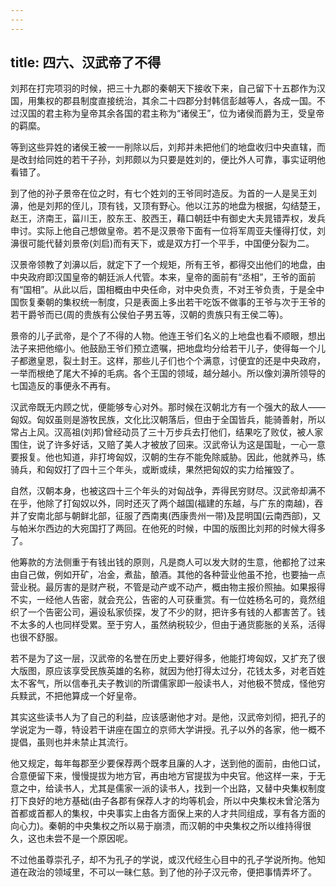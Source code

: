 ```yaml
---
---
---
```

title: 四六、汉武帝了不得
---



刘邦在打完项羽的时候，把三十九郡的秦朝天下接收下来，自己留下十五郡作为汉国，用集权的郡县制度直接统治，其余二十四郡分封韩信彭越等人，各成一国。不过汉国的君主称为皇帝其余各国的君主称为“诸侯王”，位为诸侯而爵为王，受皇帝的羁縻。

等到这些异姓的诸侯王被一一削除以后，刘邦并未把他们的地盘收归中央直辖，而是改封给同姓的若干子孙，刘邦颇以为只要是姓刘的，便比外人可靠，事实证明他看错了。

到了他的孙子景帝在位之时，有七个姓刘的王爷同时造反。为首的一人是吴王刘濞，他是刘邦的侄儿，顶有钱，又顶有野心。他以江苏的地盘为根据，勾结楚王，赵王，济南王，菑川王，胶东王、胶西王，藉口朝廷中有御史大夫晁错弄权，发兵申讨。实际上他自己想做皇帝。若不是汉景帝下面有一位将军周亚夫懂得打仗，刘濞很可能代替刘景帝(刘启)而有天下，或是双方打一个平手，中国便分裂为二。

汉景帝领教了刘濞以后，就定下了一个规矩，所有王爷，都得交出他们的地盘，由中央政府即汉国皇帝的朝廷派人代管。本来，皇帝的面前有“丞相”，王爷的面前有“国相”。从此以后，国相概由中央任命，对中央负责，不对王爷负责，于是全中国恢复秦朝的集权统一制度，只是表面上多出若干吃饭不做事的王爷与次于王爷的若干爵爷而已(周的贵族有公侯伯子男五等，汉朝的贵族只有王侯二等)。

景帝的儿子武帝，是个了不得的人物。他连王爷们名义的上地盘也看不顺眼，想出法子来把他缩小。他鼓励王爷们预立遗嘱，把地盘均分给若干儿子，使得每一个儿子都邀皇恩，裂土封王。这样，那些儿子们也个个满意，讨便宜的还是中央政府，一举而根绝了尾大不掉的毛病。各个王国的领域，越分越小。所以像刘濞所领导的七国造反的事便永不再有。

汉武帝既无内顾之忧，便能够专心对外。那时候在汉朝北方有一个强大的敌人——匈奴。匈奴虽则是游牧民族，文化比汉朝落后，但由于全国皆兵，能骑善射，所以常占上风。汉高祖(刘邦)曾经动员了三十万步兵去打他们，结果吃了败仗，被人家围住，说了许多好话，又赔了美人才被放了回来。汉武帝认为这是国耻，一心一意要报复。他也知道，非打垮匈奴，汉朝的生存不能免除威胁。因此，他就养马，练骑兵，和匈奴打了四十三个年头，或断或续，果然把匈奴的实力给摧毁了。

自然，汉朝本身，也被这四十三个年头的对匈战争，弄得民穷财尽。汉武帝却满不在乎，他除了打匈奴以外，同时还灭了两个越国(福建的东越，与广东的南越)，吞并了安南北部与朝鲜北部，征服了西南夷(西康贵州一带)及昆明国(云南西部)，又与帕米尔西边的大宛国打了两回。在他死的时候，中国的版图比刘邦的时候大得多了。

他筹款的方法侧重于有钱出钱的原则，凡是商人可以发大财的生意，他都抢了过来由自己做，例如开矿，冶金，煮盐，酿酒。其他的各种营业他虽不抢，也要抽一点营业税。最厉害的是财产税，不管是动产或不动产，概由物主报价照抽。如果报得不实，一经他人告密，就会充公，告密的人可获重赏。有一位姓杨名可的，竟然组织了一个告密公司，遍设私家侦探，发了不少的财，把许多有钱的人都害苦了。钱不太多的人也同样受累。至于穷人，虽然纳税较少，但由于通货膨胀的关系，活得也很不舒服。

若不是为了这一层，汉武帝的名誉在历史上要好得多，他能打垮匈奴，又扩充了很大版图，原应该享受民族英雄的名称，就因为他打得太过分，花钱太多，对老百姓太不客气，所以信奉孔夫子教训的所谓儒家即一般读书人，对他极不赞成，怪他穷兵黩武，不把他算成一个好皇帝。

其实这些读书人为了自己的利益，应该感谢他才对。是他，汉武帝刘彻，把孔子的学说定为一尊，特设若干讲座在国立的京师大学讲授。孔子以外的各家，他一概不提倡，虽则也并未禁止其流行。

他又规定，每年每郡至少要保荐两个既孝且廉的人才，送到他的面前，由他口试，合意便留下来，慢慢提拔为地方官，再由地方官提拔为中央官。他这样一来，于无意之中，给读书人，尤其是儒家一派的读书人，找到一个出路，又替中央集权制度打下良好的地方基础(由子各郡有保荐人才的均等机会，所以中央集权未曾沦落为首都或首都人的集权，中央事实上由各方面保上来的人才共同组成，享有各方面的向心力)。秦朝的中央集权之所以易于崩溃，而汉朝的中央集权之所以维持得很久，这也未尝不是一个原因呢。

不过他虽尊崇孔子，却不为孔子的学说，或汉代经生心目中的孔子学说所拘。他知道在政治的领域里，不可以一昧仁慈。到了他的孙子汉元帝，便把事情弄坏了。